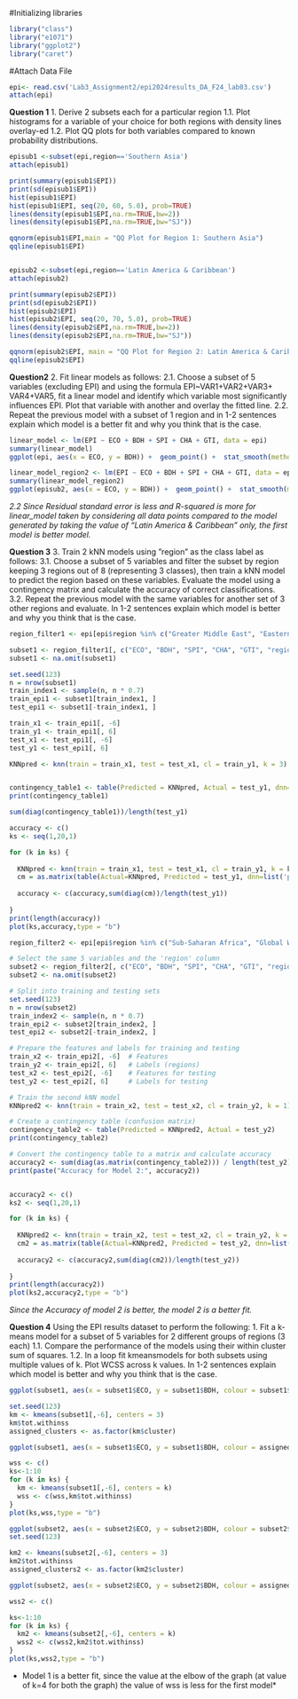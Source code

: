 #Initializing libraries
```r
library("class")
library("e1071")
library("ggplot2")
library("caret")     
```
#Attach Data File
```r
epi<- read.csv('Lab3_Assignment2/epi2024results_DA_F24_lab03.csv')
attach(epi)
```
**Question 1**
1. Derive 2 subsets each for a particular region
1.1. Plot histograms for a variable of your choice for both regions with density lines overlay-ed
1.2. Plot QQ plots for both variables compared to known probability distributions.
```r

episub1 <-subset(epi,region=='Southern Asia')
attach(episub1)

print(summary(episub1$EPI))
print(sd(episub1$EPI))
hist(episub1$EPI)
hist(episub1$EPI, seq(20, 60, 5.0), prob=TRUE)
lines(density(episub1$EPI,na.rm=TRUE,bw=2))
lines(density(episub1$EPI,na.rm=TRUE,bw="SJ"))

qqnorm(episub1$EPI,main = "QQ Plot for Region 1: Southern Asia")
qqline(episub1$EPI)


episub2 <-subset(epi,region=='Latin America & Caribbean')
attach(episub2)

print(summary(episub2$EPI))
print(sd(episub2$EPI))
hist(episub2$EPI)
hist(episub2$EPI, seq(20, 70, 5.0), prob=TRUE)
lines(density(episub2$EPI,na.rm=TRUE,bw=2))
lines(density(episub2$EPI,na.rm=TRUE,bw="SJ"))

qqnorm(episub2$EPI, main = "QQ Plot for Region 2: Latin America & Caribbean")
qqline(episub2$EPI)
```
**Question2**
2. Fit linear models as follows:
2.1. Choose a subset of 5 variables (excluding EPI) and using the formula EPI~VAR1+VAR2+VAR3+ VAR4+VAR5, fit a linear model and identify which variable most significantly influences EPI. Plot that variable with another and overlay the fitted line.
2.2. Repeat the previous model with a subset of 1 region and in 1-2 sentences explain which model is a better fit and why you think that is the case.
```r
linear_model <- lm(EPI ~ ECO + BDH + SPI + CHA + GTI, data = epi)
summary(linear_model)
ggplot(epi, aes(x = ECO, y = BDH)) +  geom_point() +  stat_smooth(method = "lm")+ ggtitle("Scatter Plot with Fitted Line: ECO vs BDH Total") +  xlab("ECO") +  ylab("BDH")
```
```r
linear_model_region2 <- lm(EPI ~ ECO + BDH + SPI + CHA + GTI, data = episub2)
summary(linear_model_region2)
ggplot(episub2, aes(x = ECO, y = BDH)) +  geom_point() +  stat_smooth(method = "lm")+ ggtitle("Scatter Plot with Fitted Line: ECO vs BDH Total") +  xlab("ECO") +  ylab("BDH")
```


*2.2 Since Residual standard error is less and R-squared is more for linear_model taken by considering all data points compared to the model generated by taking the value of "Latin America & Caribbean" only, the first model is better model.*

**Question 3**
3. Train 2 kNN models using ”region” as the class label as follows:
3.1. Choose a subset of 5 variables and filter the subset by region keeping 3 regions out of 8 (representing 3 classes), then train a kNN model to predict the region based on these variables. Evaluate the model using a contingency matrix and calculate the accuracy of correct classifications.
3.2. Repeat the previous model with the same variables for another set of 3 other regions and evaluate. In 1-2 sentences explain which model is better and why you think that is the case.
```r

region_filter1 <- epi[epi$region %in% c("Greater Middle East", "Eastern Europe", "Asia-Pacific"), ]

subset1 <- region_filter1[, c("ECO", "BDH", "SPI", "CHA", "GTI", "region")]
subset1 <- na.omit(subset1)

set.seed(123)
n = nrow(subset1)
train_index1 <- sample(n, n * 0.7) 
train_epi1 <- subset1[train_index1, ]
test_epi1 <- subset1[-train_index1, ]

train_x1 <- train_epi1[, -6]
train_y1 <- train_epi1[, 6]
test_x1 <- test_epi1[, -6]   
test_y1 <- test_epi1[, 6]

KNNpred <- knn(train = train_x1, test = test_x1, cl = train_y1, k = 3)


contingency_table1 <- table(Predicted = KNNpred, Actual = test_y1, dnn=list('predicted','actual'))
print(contingency_table1)

sum(diag(contingency_table1))/length(test_y1)

accuracy <- c()
ks <- seq(1,20,1)

for (k in ks) {
  
  KNNpred <- knn(train = train_x1, test = test_x1, cl = train_y1, k = k)
  cm = as.matrix(table(Actual=KNNpred, Predicted = test_y1, dnn=list('predicted','actual')))
  
  accuracy <- c(accuracy,sum(diag(cm))/length(test_y1)) 
  
}
print(length(accuracy))
plot(ks,accuracy,type = "b")
```

```r

region_filter2 <- epi[epi$region %in% c("Sub-Saharan Africa", "Global West", "Latin America & Caribbean"), ]

# Select the same 5 variables and the 'region' column
subset2 <- region_filter2[, c("ECO", "BDH", "SPI", "CHA", "GTI", "region")]
subset2 <- na.omit(subset2)

# Split into training and testing sets
set.seed(123)
n = nrow(subset2)
train_index2 <- sample(n, n * 0.7)
train_epi2 <- subset2[train_index2, ]
test_epi2 <- subset2[-train_index2, ]

# Prepare the features and labels for training and testing
train_x2 <- train_epi2[, -6]  # Features
train_y2 <- train_epi2[, 6]   # Labels (regions)
test_x2 <- test_epi2[, -6]    # Features for testing
test_y2 <- test_epi2[, 6]     # Labels for testing

# Train the second kNN model
KNNpred2 <- knn(train = train_x2, test = test_x2, cl = train_y2, k = 1)

# Create a contingency table (confusion matrix)
contingency_table2 <- table(Predicted = KNNpred2, Actual = test_y2)
print(contingency_table2)

# Convert the contingency table to a matrix and calculate accuracy
accuracy2 <- sum(diag(as.matrix(contingency_table2))) / length(test_y2)
print(paste("Accuracy for Model 2:", accuracy2))


accuracy2 <- c()
ks2 <- seq(1,20,1)

for (k in ks) {
  
  KNNpred2 <- knn(train = train_x2, test = test_x2, cl = train_y2, k = k)
  cm2 = as.matrix(table(Actual=KNNpred2, Predicted = test_y2, dnn=list('predicted','actual')))
  
  accuracy2 <- c(accuracy2,sum(diag(cm2))/length(test_y2)) 
  
}
print(length(accuracy2))
plot(ks2,accuracy2,type = "b")
```

*Since the Accuracy of model 2 is better, the model 2 is a better fit.*

**Question 4**
Using the EPI results dataset to perform the following:
1. Fit a k-means model for a subset of 5 variables for 2 different groups of regions (3 each)
1.1. Compare the performance of the models using their within cluster sum of squares.
1.2. In a loop fit kmeansmodels for both subsets using multiple values of k. Plot WCSS across k values. In 1-2 sentences explain which model is better and why you think that is the case.
```r
ggplot(subset1, aes(x = subset1$ECO, y = subset1$BDH, colour = subset1$region)) +  geom_point()

set.seed(123)
km <- kmeans(subset1[,-6], centers = 3)
km$tot.withinss
assigned_clusters <- as.factor(km$cluster)

ggplot(subset1, aes(x = subset1$ECO, y = subset1$BDH, colour = assigned_clusters)) +  geom_point()

wss <- c()
ks<-1:10
for (k in ks) {
  km <- kmeans(subset1[,-6], centers = k)
  wss <- c(wss,km$tot.withinss)
}
plot(ks,wss,type = "b")
```

```r

ggplot(subset2, aes(x = subset2$ECO, y = subset2$BDH, colour = subset2$region)) +  geom_point()
set.seed(123)

km2 <- kmeans(subset2[,-6], centers = 3)
km2$tot.withinss
assigned_clusters2 <- as.factor(km2$cluster)

ggplot(subset2, aes(x = subset2$ECO, y = subset2$BDH, colour = assigned_clusters2)) +  geom_point()

wss2 <- c()

ks<-1:10
for (k in ks) {
  km2 <- kmeans(subset2[,-6], centers = k)
  wss2 <- c(wss2,km2$tot.withinss)
}
plot(ks,wss2,type = "b")
```
* Model 1 is a better fit, since the value at the elbow of the graph (at value of k=4 for both the graph) the value of wss is less for the first model*
